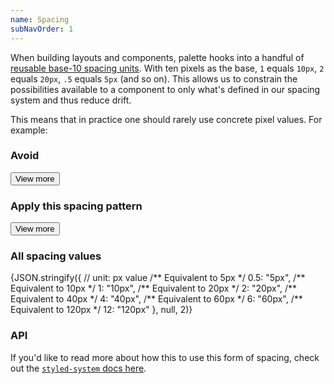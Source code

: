 ```yaml
---
name: Spacing
subNavOrder: 1
---
```


When building layouts and components, palette hooks into a handful of
[reusable base-10 spacing units](https://github.com/artsy/palette/blob/master/packages/palette-tokens/src/themes/v3.tsx#L98-L112).
With ten pixels as the base, `1` equals `10px`, `2` equals `20px`, `.5` equals
`5px` (and so on). This allows us to constrain the possibilities available to a
component to only what's defined in our spacing system and thus reduce drift.

This means that in practice one should rarely use concrete pixel values. For example:

### Avoid

<Playground layout="horizontal">
  <BorderBox mt="10px" p="20px">
    <Button>View more</Button>
  </BorderBox>
</Playground>

### Apply this spacing pattern

<Playground layout="horizontal">
  <BorderBox mt={1} p={2}>
    <Button variant="secondaryOutline">View more</Button>
  </BorderBox>
</Playground>

### All spacing values

<Box as="pre" mb={4}>
  {JSON.stringify({
    // unit: px value
    /** Equivalent to 5px  */
    0.5: "5px",
    /** Equivalent to 10px  */
    1: "10px",
    /** Equivalent to 20px  */
    2: "20px",
    /** Equivalent to 40px  */
    4: "40px",
    /** Equivalent to 60px  */
    6: "60px",
    /** Equivalent to 120px  */
    12: "120px"
  }, null, 2)}
</Box>

### API

If you'd like to read more about how this to use this form of spacing, check out the [`styled-system` docs here](https://github.com/jxnblk/styled-system/blob/master/docs/api.md#space).
